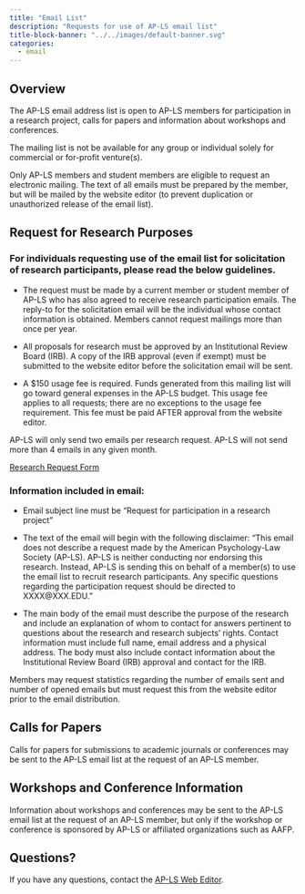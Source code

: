 ```yaml
---
title: "Email List"
description: "Requests for use of AP-LS email list"
title-block-banner: "../../images/default-banner.svg"
categories:
  - email
---
```


::: {.column-body-outset} 
::: {.panel-tabset .box-shadow} 

## Overview

The AP-LS email address list is open to AP-LS members for participation in a research project, calls for papers and information about workshops and conferences.

The mailing list is not be available for any group or individual solely for commercial or for-profit venture(s).

Only AP-LS members and student members are eligible to request an electronic mailing. The text of all emails must be prepared by the member, but will be mailed by the website editor (to prevent duplication or unauthorized release of the email list).

## Request for Research Purposes

### For individuals requesting use of the email list for solicitation of research participants, please read the below guidelines.

-   The request must be made by a current member or student member of AP-LS who has also agreed to receive research participation emails. The reply-to for the solicitation email will be the individual whose contact information is obtained. Members cannot request mailings more than once per year.

-   All proposals for research must be approved by an Institutional Review Board (IRB). A copy of the IRB approval (even if exempt) must be submitted to the website editor before the solicitation email will be sent.

-   A \$150 usage fee is required. Funds generated from this mailing list will go toward general expenses in the AP-LS budget. This usage fee applies to all requests; there are no exceptions to the usage fee requirement. This fee must be paid AFTER approval from the website editor.

AP-LS will only send two emails per research request. AP-LS will not send more than 4 emails in any given month.

[Research Request Form](https://apls.memberclicks.net/research-request#!/)

### Information included in email:

-   Email subject line must be "Request for participation in a research project"

-   The text of the email will begin with the following disclaimer: "This email does not describe a request made by the American Psychology-Law Society (AP-LS). AP-LS is neither conducting nor endorsing this research. Instead, AP-LS is sending this on behalf of a member(s) to use the email list to recruit research participants. Any specific questions regarding the participation request should be directed to XXXX\@XXX.EDU."

-   The main body of the email must describe the purpose of the research and include an explanation of whom to contact for answers pertinent to questions about the research and research subjects' rights. Contact information must include full name, email address and a physical address. The body must also include contact information about the Institutional Review Board (IRB) approval and contact for the IRB.

::: {.callout-tip}
Members may request statistics regarding the number of emails sent and number of opened emails but must request this from the website editor prior to the email distribution.
:::


## Calls for Papers

Calls for papers for submissions to academic journals or conferences may be sent to the AP-LS email list at the request of an AP-LS member.

## Workshops and Conference Information

Information about workshops and conferences may be sent to the AP-LS email list at the request of an AP-LS member, but only if the workshop or conference is sponsored by AP-LS or affiliated organizations such as AAFP.

## Questions? 

If you have any questions, contact the [AP-LS Web Editor](webmaster@ap-ls.org).
:::
:::



